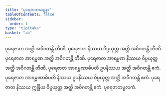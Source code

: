 ```yaml
---
title: "ပုရေဇာတဃဋနာ"
tableOfContents: false
sidebar:
  order: 1
type: "tipitaka"
basket: "ab"
---
```



<DynamicBreadcrumb />

<Division number="332">

<Paragraph number="1055">
ပုရေဇာတ အတ္ထိ အဝိဂတန္တိ တီဏိ. ပုရေဇာတ နိဿယ ဝိပ္ပယုတ္တ အတ္ထိ အဝိဂတန္တိ တီဏိ. ပုရေဇာတ အာရမ္မဏ အတ္ထိ အဝိဂတန္တိ တီဏိ. ပုရေဇာတ အာရမ္မဏ နိဿယ ဝိပ္ပယုတ္တ အတ္ထိ အဝိဂတန္တိ တီဏိ. ပုရေဇာတ အာရမ္မဏာဓိပတိ ဥပနိဿယ အတ္ထိ အဝိဂတန္တိ ဧကံ. ပုရေဇာတ အာရမ္မဏာဓိပတိ နိဿယ ဥပနိဿယ ဝိပ္ပယုတ္တ အတ္ထိ အဝိဂတန္တိ ဧကံ. ပုရေဇာတ နိဿယ ဣန္ဒြိယ ဝိပ္ပယုတ္တ အတ္ထိ အဝိဂတန္တိ ဧကံ.

</Paragraph>
</Division>

<Paragraph number="1056" type="center">
ပုရေဇာတမူလကံ.
</Paragraph>